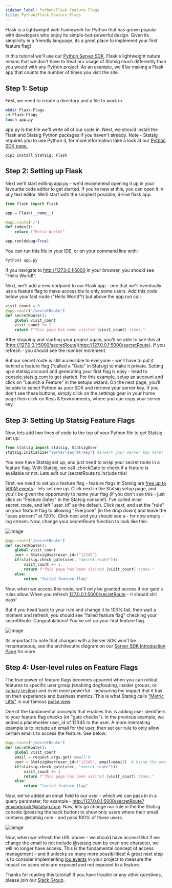 ```yaml
---
sidebar_label: Python/Flask Feature Flags
title: Python/Flask Feature Flags
---
```


Flask is a lightweight web framework for Python that has grown popular with developers who enjoy its simple-but-powerful design. Given its simplicity in a friendly language, its a great place to implement your first feature flag!

In this tutorial we'll use our [Python Server SDK](https://docs.statsig.com/server/pythonSDK). Flask's lightweight nature means that we don't have to treat our usage of Statsig much differently than you would with any Python project. As an example, we'll be making a Flask app that counts the number of times you visit the site.

## Step 1: Setup

First, we need to create a directory and a file to work in. 

```zsh
mkdir Flask-Flags
cd Flask-Flags
touch app.py
```

app.py is the file we'll write all of our code in. Next, we should install the Flask and Statsig Python packages if you haven't already. Note - Statsig requires you to use Python 3, for more information take a look at our [Python SDK page.](https://docs.statsig.com/server/pythonSDK)

```
pip3 install Statsig, Flask
```

## Step 2: Setting up Flask
Next we'll start editing app.py - we'd recommend opening it up in your favourite code editor to get started. If you're new at this, you can open it in any text editor. We'll start with the simplest possible, 6-line flask app. 

```Python 
from flask import Flask

app = Flask(__name__)

@app.route('/')
def index():
    return f"Hello World!"

app.run(debug=True)
```

You can run this file in your IDE, or on your command line with:

```zsh
Python3 app.py
```

If you navigate to http://127.0.0.1:5000 in your browser, you should see "Hello World!".

Next, we'll add a new endpoint to our Flask app - one that we'll eventually use a feature flag to make accessible to only some users. Add this code below your last route ("Hello World"!) but above the app.run call:

```Python
visit_count = 0
@app.route('/secretRoute')
def secretRoute():
    global visit_count
    visit_count += 1
    return f"This page has been visited {visit_count} times."
```

After stopping and starting your project again, you'll be able to see this at [http://127.0.0.1:5000/secretRoute](http://127.0.0.1:5000/secretRoute). If you refresh - you should see the number increment. 

But our secret route is still accessible to everyone - we'll have to put it behind a feature flag ("called a "Gate" in Statsig) to make it private. Setting up a statsig account and generating your first flag is easy - head to [console.statsig.com](https://console.statsig.com/) to get started. For this example, setup an account and click on "Launch a Feature" in the setups wizard. On the next page, you'll be able to select Python as your SDK and retrieve your server key. If you don't see these buttons, simply click on the settings gear in your home page then click on Keys & Environments, where you can copy your server key.

## Step 3: Setting Up Statsig Feature Flags

Now, lets add two lines of code to the top of your Python file to get Statsig set up:

```Python
from statsig import statsig, StatsigUser
statsig.initialize("server-secret-key") #insert your server key here!
```

You now have Statsig set up, and just need to wrap your secret route in a feature flag. With Statsig, we call .checkGate to check if a feature is available or not. Lets edit our /secretRoute to include this!

First, we need to set up a feature flag - feature flags in Statsig are [free up to 500M events](https://www.statsig.com/blog/introducing-free-feature-flags) - lets set one up. Click next in the Statsig setup page, and you'll be given the opportunity to name your flag (if you don't see this - just click on "Feature Gates" in the Statsig console!). I've called mine secret_route, and left "user_id" as the default. Click next, and set the "rule" on your feature flag to allowing "Everyone" (in the drop down) and leave the "pass percent" at 100%. Click next and you should see a - for now empty - log stream. Now, change your secretRoute function to look like this:

![image](/img/everyone_gate.png)

```Python 
@app.route('/secretRoute')
def secretRoute():
    global visit_count
    user = StatsigUser(user_id=f"12345")
    if(statsig.check_gate(user, "secret_route")):
        visit_count += 1
        return f"This page has been visited {visit_count} times."
    else:
        return "failed feature flag"
```

Now, when we access this route, we'll only be granted access if our gate's rules allow. When you refresh [127.0.0.1:5000/secretRoute](http://127.0.0.1:5000/secretRoute) - it should still pass!

But if you head back to your rule and change it to 100% fail, then wait a moment and refresh, you should see "failed feature flag" checking your secretRoute. Congratulations! You've set up your first feature flag.

![image](/img/everyone0_gate.png)

Its important to note that changes with a Server SDK won't be instantaneous, see the architecutre diagram on our [Server SDK Introduction Page](https://docs.statsig.com/server/introduction) for more.

## Step 4: User-level rules on Feature Flags

The true power of feature flags becomes apparent when you can rollout features to specific user group (enabling dogfooding, insider groups, or [canary testing](https://www.statsig.com/glossary/canary-testing)) and even more powerful - measuring the impact that it has on their experience and business metrics. This is what Statsig calls ["Metric Lifts"](https://docs.statsig.com/feature-gates/view-exposures) in our famous [pulse view](https://docs.statsig.com/pulse/read-pulse).

One of the fundamental concepts that enables this is adding user identifiers to your feature flag checks (or "gate checks"). In the previous example, we added a placeholder user_id of 12345 to the user. A more interesting example is to include an email for the user, then set our rule to only allow certain emails to access the feature. See below:

```Python
@app.route('/secretRoute')
def secretRoute():
    global visit_count
    email = request.args.get('email')
    user = StatsigUser(user_id=f"12345", email=email)  # Using the email as user_id
    if(statsig.check_gate(user, "secret_route")):
        visit_count += 1
        return f"This page has been visited {visit_count} times."
    else:
        return "failed feature flag"
```

Now, we've added an email field to our user - which we can pass in in a query parameter, for example - http://127.0.0.1:5000/secretRoute?email=brock@statsig.com. Now, lets go change our rule in the the Statsig console (pressing the back button) to show only users where their email contains @statsig.com - and pass 100% of those users.

![iamge](/img/statsigemail_gate.png)

Now, when we refresh the URL above - we should have access! But if we change the email to not include @statsig.com by even one character, we will no longer have access. This is the fundamental concept of access management - and it unlocks so many more possibilities! A great next step is to consider implementing [log events](https://docs.statsig.com/guides/logging-events) in your project to measure the impact on users who are exposed and not exposed to a feature. 

Thanks for reading this tutorial! If you have trouble or any other questions, please join our [Slack Group](https://statsig.com/slack).

